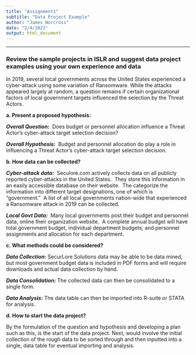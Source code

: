 ---
title: "Assignment1"
subtitle: "Data Project Example"
author: "James Norcross"
date: "2/4/2023"
output: html_document
---

------------------------------------------------------------------------

### Review the sample projects in ISLR and suggest data project examples using your own experience and data

In 2019, several local governments across the United States experienced a cyber-attack using some variation of Ransomware. While the attacks appeared largely at random, a question remains if
certain organizational factors of local government targets influenced the selection by the Threat Actors.

**a. Present a proposed hypothesis:**

***Overall Question:***  Does budget or personnel allocation influence a Threat Actor's cyber-attack target selection decision?

***Overall Hypothesis:***  Budget and personnel allocation do play a role in influencing a Threat Actor's cyber-attack target selection decision.

**b. How data can be collected?**

***Cyber-attack data:***  Seculore.com actively collects data on all publicly reported cyber-attacks in the
United States.  They store this information in an easily accessible database on their website.  The categorize the information into different target designations, one of which is "government."  A list of all local governments nation-wide that experienced a Ransomware attack in 2019 can be collected.

***Local Govt Data:***  Many local governments post their budget and personnel data, online their organization website.  A complete annual budget will have total government budget, individual department budgets, and personnel assignments and allocation for each department.

**c. What methods could be considered?**

***Data Collection:*** SecurLore Solutions data may be able to be data mined, but most government budget
data is included in PDF forms and will require downloads and actual data collection by hand.

***Data Consolidation:*** The collected data can then be consolidated to a single form.

***Data Analysis:*** The data table can then be imported into R-suite or STATA for analysis.

**d. How to start the data project?**

By the formulation of the question and hypothesis and developing a plan such as this, is the start of the data project. Next, would involve the initial collection of the rough data to be sorted through and then inputted into a single, data table for eventual importing and analysis.


